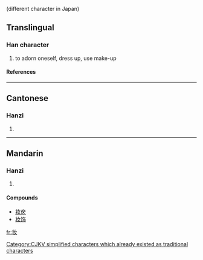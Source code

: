 {{see|妝|粧}} (different character in Japan)

==Translingual==
===Han character===
{{Han char|rn=38|rad=女|as=03|sn=6|four=|canj=中一女 (LMV)}}
# to adorn oneself, dress up, use make-up
====References====
{{Han ref|kx=0256.041|hdz=21027.070|uh=5986|ud=22918}}
----
==Cantonese==
===Hanzi===
{{yue-hanzi|jyut=|y=jong1}}
# {{defn|Cantonese}}
----
==Mandarin==
===Hanzi===
{{cmn-hanzi|tra=妝|pin=[[zhuāng]] (zhuang1)|wg=chuang<sup>1</sup>}}
# {{defn|Mandarin}}

====Compounds====
*[[妆奁]]
*[[妆饰]]




[[Category:CJKV simplified characters which already existed as traditional characters]]

[[fr:妆]]